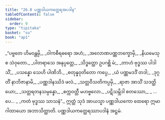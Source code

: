 ```yaml
---
title: "26.8 ပဏ္ဏဒါယကတ္ထေရအပဒါန"
tableOfContents: false
sidebar:
  order: 9
type: "tipitaka"
basket: "su"
book: "ap1"
---
```



<DynamicBreadcrumb />

<Division number="28" book="ap1">

<Paragraph number="3135" type="verses" book="ap1">
_“ပဗ္ဗတေ ဟိမဝန္တမှိ,_  
_ဝါကစီရဓရော အဟံ;_  
_အလောဏပဏ္ဏဘက္ခောမှိ,_  
_နိယမေသု စ သံဝုတော._  

</Paragraph>

</Division>
<Division number="29" book="ap1">

<Paragraph number="3136" type="verses" book="ap1">
_ပါတရာသေ အနုပ္ပတ္တေ,_  
_သိဒ္ဓတ္ထော ဥပဂစ္ဆိ မံ;_  
_တာဟံ ဗုဒ္ဓဿ ပါဒါသိံ,_  
_ပသန္နော သေဟိ ပါဏိဘိ._  

</Paragraph>

</Division>
<Division number="30" book="ap1">

<Paragraph number="3137" type="verses" book="ap1">
_စတုန္နဝုတိတော ကပ္ပေ,_  
_ယံ ပဏ္ဏမဒဒိံ တဒါ;_  
_ဒုဂ္ဂတိံ နာဘိဇာနာမိ,_  
_ပဏ္ဏဒါနဿိဒံ ဖလံ._  

</Paragraph>

</Division>
<Division number="31" book="ap1">

<Paragraph number="3138" type="verses" book="ap1">
_သတ္တဝီသတိကပ္ပမှိ,_  
_ရာဇာ အာသိံ သဒတ္ထိယော;_  
_သတ္တရတနသမ္ပန္နော,_  
_စက္ကဝတ္တီ မဟဗ္ဗလော._  

</Paragraph>

</Division>
<Division number="32" book="ap1">

<Paragraph number="3139" type="verses" book="ap1">
_ပဋိသမ္ဘိဒါ စတဿော,_  
_ …ပေ… _  
_ကတံ ဗုဒ္ဓဿ သာသနံ”._  

</Paragraph>

<Paragraph number="3140" book="ap1">
ဣတ္ထံ သုဒံ အာယသ္မာ ပဏ္ဏဒါယကော ထေရော ဣမာ ဂါထာယော အဘာသိတ္ထာတိ.

</Paragraph>
</Division>

<Paragraph number="3141" type="center" book="ap1">
ပဏ္ဏဒါယကတ္ထေရဿာပဒါနံ အဋ္ဌမံ.
</Paragraph>